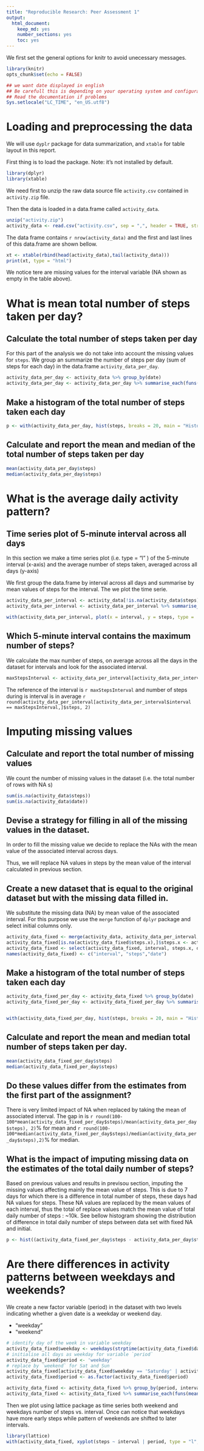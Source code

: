 ```yaml
---
title: "Reproducible Research: Peer Assessment 1"
output: 
  html_document:
    keep_md: yes
    number_sections: yes
    toc: yes
---
```


We first set the general options for knitr to avoid unecessary messages.

```r
library(knitr)
opts_chunk$set(echo = FALSE)

## we want date displayed in english
## Be carefull this is depending on your operating system and configuration
## Read the documentation if problems
Sys.setlocale("LC_TIME", "en_US.utf8")
```

# Loading and preprocessing the data
We will use `dyplr` package for data summarization, and `xtable` for table layout in this report. 

First thing is to load the package. Note: it's not installed by default.

```r
library(dplyr)
library(xtable)
```

We need first to unzip the raw data source file `activity.csv` contained in `activity.zip` file. 

Then the data is loaded in a data.frame called `activity_data`.

```r
unzip("activity.zip")
activity_data <- read.csv("activity.csv", sep = ",", header = TRUE, stringsAsFactors = FALSE, strip.white=TRUE)
```

The data frame contains `r nrow(activity_data)` and the first and last lines of this data.frame are shown bellow.

```r
xt <- xtable(rbind(head(activity_data),tail(activity_data)))
print(xt, type = "html")
```

We notice tere are missing values for the interval variable (NA shown as empty in the table above).

# What is mean total number of steps taken per day?
## Calculate the total number of steps taken per day
For this part of the analysis we do not take into account the missing values for `steps`. We group an summarize the number of steps per day (sum of steps for each day) in the data.frame `activity_data_per_day`.

```r
activity_data_per_day <- activity_data %>% group_by(date)
activity_data_per_day <- activity_data_per_day %>% summarise_each(funs(sum(., na.rm = TRUE)), steps)
```

## Make a histogram of the total number of steps taken each day

```r
p <- with(activity_data_per_day, hist(steps, breaks = 20, main = "Histogram of steps per day", xlab = "Number of steps"))
```

## Calculate and report the mean and median of the total number of steps taken per day

```r
mean(activity_data_per_day$steps)
median(activity_data_per_day$steps)
```

# What is the average daily activity pattern?

## Time series plot of 5-minute interval across all days 
In this section we make a time series plot (i.e. type = "l" ) of the 5-minute interval (x-axis) and the average number of steps taken, averaged across all days (y-axis)

We first group the data.frame by interval across all days and summarise by mean values of steps for the interval. The we plot the time serie.

```r
activity_data_per_interval <- activity_data[!is.na(activity_data$steps),] %>% group_by(interval)
activity_data_per_interval <- activity_data_per_interval %>% summarise_each(funs(mean(., na.rm=TRUE)), steps)

with(activity_data_per_interval, plot(x = interval, y = steps, type = 'l', xlab = 'Interval reference', ylab = 'average number of steps', main = 'Average Nb of steps per 5-min interval'))
```

## Which 5-minute interval contains the maximum number of steps?
We calculate the max number of steps, on average across all the days in the dataset for intervals and look for the associated interval.

```r
maxStepsInterval <- activity_data_per_interval[activity_data_per_interval$steps == max(activity_data_per_interval$steps),]$interval
```

The reference of the interval is `r maxStepsInterval` and number of steps during is interval is in average `r round(activity_data_per_interval[activity_data_per_interval$interval == maxStepsInterval,]$steps, 2)`


# Imputing missing values

## Calculate and report the total number of missing values 
We count the number of missing values in the dataset (i.e. the total number of rows with NA s)
```r
sum(is.na(activity_data$steps))
sum(is.na(activity_data$date))
```

## Devise a strategy for filling in all of the missing values in the dataset. 
In order to fill the missing value we decide to replace the NAs with the mean value of the associated interval across days.

Thus, we will replace NA values in steps by the mean value of the interval calculated in previous section.

## Create a new dataset that is equal to the original dataset but with the missing data filled in.
We substitute the missing data (NA) by mean value of the associated interval. For this purpose we use the `merge` function of `dplyr` package and select initial columns only.

```r
activity_data_fixed <- merge(activity_data, activity_data_per_interval, by.x = "interval", by.y = "interval")
activity_data_fixed[is.na(activity_data_fixed$steps.x),]$steps.x <- activity_data_fixed[is.na(activity_data_fixed$steps.x),]$steps.y
activity_data_fixed <- select(activity_data_fixed, interval, steps.x, date)
names(activity_data_fixed) <- c("interval", "steps","date")
```

## Make a histogram of the total number of steps taken each day

```r
activity_data_fixed_per_day <- activity_data_fixed %>% group_by(date)
activity_data_fixed_per_day <- activity_data_fixed_per_day %>% summarise_each(funs(sum), steps)


with(activity_data_fixed_per_day, hist(steps, breaks = 20, main = "Histogram of steps per day", xlab = "Number of steps"))
```

## Calculate and report the mean and median total number of steps taken per day. 

```r
mean(activity_data_fixed_per_day$steps)
median(activity_data_fixed_per_day$steps)
```

## Do these values differ from the estimates from the first part of the assignment? 
There is very limited impact of NA when replaced by taking the mean of associated interval. The gap in is `r round(100-100*mean(activity_data_fixed_per_day$steps)/mean(activity_data_per_day$steps), 2)`% for mean and `r round(100-100*median(activity_data_fixed_per_day$steps)/median(activity_data_per_day$steps),2)`% for median.

## What is the impact of imputing missing data on the estimates of the total daily number of steps?
Based on previous values and results in previsou section, imputing the missing values affecting mainly the mean value of steps. This is due to 7 days for which there is a difference in total number of steps, these days had NA values for steps. These NA values are replaced by the mean values of each interval, thus the total of replace values match the mean value of total daily number of steps : ~10k. See bellow histogram showing the distribution of difference in total daily number of steps between data set with fixed NA and initial.

```r
p <- hist((activity_data_fixed_per_day$steps - activity_data_per_day$steps), breaks = 20, main = "Histogram of different of number of steps with or without fixing NA", xlab = "Number of steps")
```


# Are there differences in activity patterns between weekdays and weekends?
We create a new factor variable (period) in the dataset with two levels indicating whether a given date is a weekday or weekend day.

- “weekday” 
- “weekend” 


```r
# identify day of the week in variable weekday
activity_data_fixed$weekday <- weekdays(strptime(activity_data_fixed$date, format = '%Y-%m-%d'))
# initialise all days as weekday for variable `period`
activity_data_fixed$period <- 'weekday'
# replace by `weekend` for Sat and Sun
activity_data_fixed[activity_data_fixed$weekday == 'Saturday' | activity_data_fixed$weekday == 'Sunday',]$period <- 'weekend'
activity_data_fixed$period <- as.factor(activity_data_fixed$period)

activity_data_fixed <- activity_data_fixed %>% group_by(period, interval)
activity_data_fixed <- activity_data_fixed %>% summarise_each(funs(mean(., na.rm = TRUE)), steps)

```

Then we plot using lattice package as time series both weekend and weekdays number of steps vs. interval. Once can notice that weekdays have more early steps while pattern of weekends are shifted to later intervals.

```r
library(lattice)
with(activity_data_fixed, xyplot(steps ~ interval | period, type = "l", layout = c(1,2)))
```
